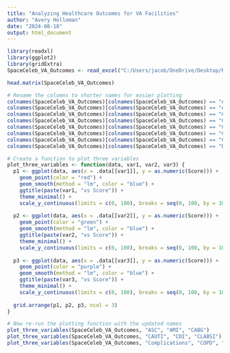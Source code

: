 ---
title: "Analyzing Healthcare Outcomes for VA Facilities"
author: "Avery Holloman"
date: "2024-08-18"
output: html_document
---

```{r}
library(readxl)
library(ggplot2)
library(gridExtra)
SpaceCeleb_VA_Outcomes <- read_excel("C:/Users/jacob/OneDrive/Desktop/R Studio Projects 2024/Datasets/SpaceCeleb_VA_Outcomes.xls")
```

```{r}
head.matrix(SpaceCeleb_VA_Outcomes)
```
```{r}
# Rename the columns to shorter names for easier plotting
colnames(SpaceCeleb_VA_Outcomes)[colnames(SpaceCeleb_VA_Outcomes) == "Ambulatory Surgical Center"] <- "ASC"
colnames(SpaceCeleb_VA_Outcomes)[colnames(SpaceCeleb_VA_Outcomes) == "Acute Myocardial Infarction"] <- "AMI"
colnames(SpaceCeleb_VA_Outcomes)[colnames(SpaceCeleb_VA_Outcomes) == "Coronary Artery Bypass Graft"] <- "CABG"
colnames(SpaceCeleb_VA_Outcomes)[colnames(SpaceCeleb_VA_Outcomes) == "Catheter-associated urinary tract infections"] <- "CAUTI"
colnames(SpaceCeleb_VA_Outcomes)[colnames(SpaceCeleb_VA_Outcomes) == "Clostridium difficile Infection"] <- "CDI"
colnames(SpaceCeleb_VA_Outcomes)[colnames(SpaceCeleb_VA_Outcomes) == "Central line-associated bloodstream infections"] <- "CLABSI"
colnames(SpaceCeleb_VA_Outcomes)[colnames(SpaceCeleb_VA_Outcomes) == "Chronic Obstructive Pulmonary Disease"] <- "COPD"
colnames(SpaceCeleb_VA_Outcomes)[colnames(SpaceCeleb_VA_Outcomes) == "Days or Procedure Count"] <- "Procedure Days"
```


```{r}
# Create a function to plot three variables
plot_three_variables <- function(data, var1, var2, var3) {
  p1 <- ggplot(data, aes(x = .data[[var1]], y = as.numeric(Score))) +
    geom_point(color = "red") +
    geom_smooth(method = "lm", color = "blue") +
    ggtitle(paste(var1, "vs Score")) +
    theme_minimal() +
    scale_y_continuous(limits = c(0, 100), breaks = seq(0, 100, by = 10))
  
  p2 <- ggplot(data, aes(x = .data[[var2]], y = as.numeric(Score))) +
    geom_point(color = "green") +
    geom_smooth(method = "lm", color = "blue") +
    ggtitle(paste(var2, "vs Score")) +
    theme_minimal() +
    scale_y_continuous(limits = c(0, 100), breaks = seq(0, 100, by = 10))
  
  p3 <- ggplot(data, aes(x = .data[[var3]], y = as.numeric(Score))) +
    geom_point(color = "purple") +
    geom_smooth(method = "lm", color = "blue") +
    ggtitle(paste(var3, "vs Score")) +
    theme_minimal() +
    scale_y_continuous(limits = c(0, 100), breaks = seq(0, 100, by = 10))
  
  grid.arrange(p1, p2, p3, ncol = 3)
}

# Now re-run the plotting function with the updated names
plot_three_variables(SpaceCeleb_VA_Outcomes, "ASC", "AMI", "CABG")
plot_three_variables(SpaceCeleb_VA_Outcomes, "CAUTI", "CDI", "CLABSI")
plot_three_variables(SpaceCeleb_VA_Outcomes, "Complications", "COPD", "Procedure Days")

```